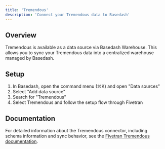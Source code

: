 ```yaml
---
title: 'Tremendous'
description: 'Connect your Tremendous data to Basedash'
---
```


## Overview

Tremendous is available as a data source via Basedash Warehouse. This allows you to sync your Tremendous data into a centralized warehouse managed by Basedash.

## Setup

1. In Basedash, open the command menu (⌘K) and open "Data sources"
2. Select "Add data source"
3. Search for "Tremendous"
4. Select Tremendous and follow the setup flow through Fivetran

## Documentation

For detailed information about the Tremendous connector, including schema information and sync behavior, see the [Fivetran Tremendous documentation](https://fivetran.com/docs/connectors/applications/tremendous).
